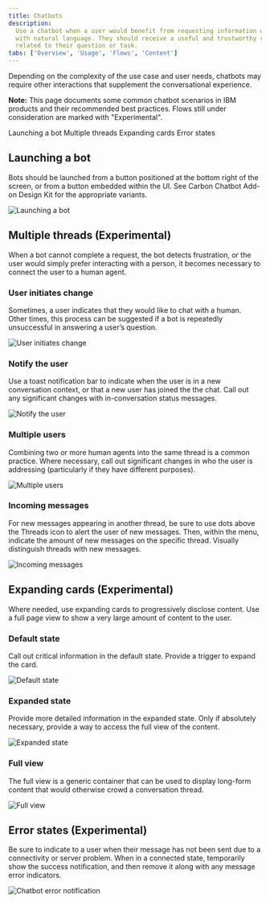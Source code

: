 ```yaml
---
title: Chatbots
description:
  Use a chatbot when a user would benefit from requesting information on-demand
  with natural language. They should receive a useful and trustworthy response
  related to their question or task.
tabs: ['Overview', 'Usage', 'Flows', 'Content']
---
```


<PageDescription>

Depending on the complexity of the use case and user needs, chatbots may require
other interactions that supplement the conversational experience.

</PageDescription>

<InlineNotification>

**Note:** This page documents some common chatbot scenarios in IBM products and
their recommended best practices. Flows still under consideration are marked
with "Experimental".

</InlineNotification>

<AnchorLinks>

<AnchorLink>Launching a bot</AnchorLink>
<AnchorLink>Multiple threads</AnchorLink>
<AnchorLink>Expanding cards</AnchorLink>
<AnchorLink>Error states</AnchorLink>

</AnchorLinks>

## Launching a bot

Bots should be launched from a button positioned at the bottom right of the
screen, or from a button embedded within the UI. See Carbon Chatbot Add-on
Design Kit for the appropriate variants.

![Launching a bot](images/chatbot-5.png)

## Multiple threads (Experimental)

When a bot cannot complete a request, the bot detects frustration, or the user
would simply prefer interacting with a person, it becomes necessary to connect
the user to a human agent.

### User initiates change

Sometimes, a user indicates that they would like to chat with a human. Other
times, this process can be suggested if a bot is repeatedly unsuccessful in
answering a user’s question.

![User initiates change](images/chatbot-12.png)

### Notify the user

Use a toast notification bar to indicate when the user is in a new conversation
context, or that a new user has joined the the chat. Call out any significant
changes with in-conversation status messages.

![Notify the user](images/chatbot-13.png)

### Multiple users

Combining two or more human agents into the same thread is a common practice.
Where necessary, call out significant changes in who the user is addressing
(particularly if they have different purposes).

![Multiple users](images/chatbot-14.png)

### Incoming messages

For new messages appearing in another thread, be sure to use dots above the
Threads icon to alert the user of new messages. Then, within the menu, indicate
the amount of new messages on the specific thread. Visually distinguish threads
with new messages.

![Incoming messages](images/chatbot-15.png)

## Expanding cards (Experimental)

Where needed, use expanding cards to progressively disclose content. Use a full
page view to show a very large amount of content to the user.

### Default state

Call out critical information in the default state. Provide a trigger to expand
the card.

![Default state](images/chatbot-16.png)

### Expanded state

Provide more detailed information in the expanded state. Only if absolutely
necessary, provide a way to access the full view of the content.

![Expanded state](images/chatbot-17.png)

### Full view

The full view is a generic container that can be used to display long-form
content that would otherwise crowd a conversation thread.

![Full view](images/chatbot-18.png)

## Error states (Experimental)

Be sure to indicate to a user when their message has not been sent due to a
connectivity or server problem. When in a connected state, temporarily show the
success notification, and then remove it along with any message error
indicators.

![Chatbot error notification](images/chatbot-6.png)
